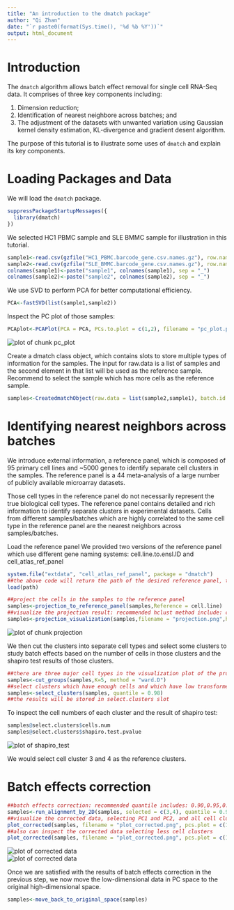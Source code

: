 ```yaml
---
title: "An introduction to the dmatch package"
author: "Qi Zhan"
date: "`r paste0(format(Sys.time(), '%d %b %Y'))`"
output: html_document
---
```



# Introduction
  
The `dmatch` algorithm allows batch effect removal for single cell RNA-Seq data. It comprises of three key components including: 
  
  1.  Dimension reduction; 
  2.  Identification of nearest neighbore across batches; and 
  3.  The adjustment of the datasets with unwanted variation using Gaussian kernel density estimation, KL-divergence and gradient desent algorithm. 
  
  
The purpose of this tutorial is to illustrate some uses of `dmatch` and explain its key components. 
  
# Loading Packages and Data
  
We will load the `dmatch` package. 
  
```r
suppressPackageStartupMessages({
  library(dmatch)
})
```
  

We selected HC1 PBMC sample and SLE BMMC sample for illustration in this tutorial. 
  
```r
sample1<-read.csv(gzfile("HC1_PBMC.barcode_gene.csv.names.gz"), row.names = 1, header = T)
sample2<-read.csv(gzfile("SLE_BMMC.barcode_gene.csv.names.gz"), row.names = 1, header = T)
colnames(sample1)<-paste("sample1", colnames(sample1), sep = "_")
colnames(sample2)<-paste("sample2", colnames(sample2), sep = "_")
```


We use SVD to perform PCA for better computational efficiency.

```r
PCA<-fastSVD(list(sample1,sample2))
```

Inspect the PC plot of those samples:
```r
PCAplot<-PCAPlot(PCA = PCA, PCs.to.plot = c(1,2), filename = "pc_plot.png")
```

<img src="pc_plot.png" title="pc plot before correction" alt="plot of chunk pc_plot" style="display:block; margin: auto" style="display: block; margin: auto;" />


Create a dmatch class object, which contains slots to store multiple types of information for the samples. The input for raw.data is a list of samples and the second element in that list will be used as the reference sample. Recommend to select the sample which has more cells as the reference sample.
```r
samples<-CreatedmatchObject(raw.data = list(sample2,sample1), batch.id = c(2,1), PCA = PCA)
```




# Identifying nearest neighbors across batches

We introduce external information, a reference panel, which is composed of 95 primary cell lines and ~5000 genes to identify separate cell clusters in the samples. The reference panel is a 44 meta-analysis of a large number of publicly available microarray datasets. 

Those cell types in the reference panel do not necessarily represent the true biological cell types. The reference panel contains detailed and rich information to identify separate clusters in experimental datasets. Cells from different samples/batches which are highly correlated to the same cell type in the reference panel are the nearest neighbors across samples/batches.



Load the reference panel
We provided two versions of the reference panel which use different gene naming systems: cell.line.to.ensl.ID and cell_atlas_ref_panel
```r
system.file("extdata", "cell_atlas_ref_panel", package = "dmatch")
##the above code will return the path of the desired reference panel, then use the following code to load the desired reference panel.
load(path)
```

```r
##project the cells in the samples to the reference panel
samples<-projection_to_reference_panel(samples,Reference = cell.line)
##visualize the projection result: recommended hclust method include: complete, ward.D, ward.D2
samples<-projection_visualization(samples,filename = "projection.png",hclust.method = "ward.D")
```
<img src="projection.png" title="projection to the reference panel" alt="plot of chunk projection" style="display:block; margin: auto" style="display: block; margin: auto;" />


We then cut the clusters into separate cell types and select some clusters to study batch effects based on the number of cells in those clusters and the shapiro test results of those clusters.

```r
##there are three major cell types in the visualization plot of the projection result 
samples<-cut_groups(samples,K=5, method = "ward.D")
##select clusters which have enough cells and which have low transformed shapiro pvalue; recomended quantile includes: 0.90,0.95,0.98
samples<-select_clusters(samples, quantile = 0.98)
##the results will be stored in select.clusters slot
```

To inspect the cell numbers of each cluster and the result of shapiro test:
```r
samples@select.clusters$cells.num
samples@select.clusters$shapiro.test.pvalue
```
<img src="shapiro_test.png" title="plot shapiro_test results" alt="plot of shapiro_test" style="display:block; margin: auto" style="display: block; margin: auto;" />

We would select cell cluster 3 and 4 as the reference clusters.


# Batch effects correction

```r
##batch effects correction: recommended quantile includes: 0.90,0.95,0.98
samples<-run_alignment_by_2D(samples, selected = c(3,4), quantile = 0.98)
##visualize the corrected data, selecting PC1 and PC2, and all cell clusters in the samples
plot_corrected(samples, filename = "plot_corrected.png", pcs.plot = c(1:2), celltypes.plot = c(1,2))
##also can inspect the corrected data selecting less cell clusters
plot_corrected(samples, filename = "plot_corrected.png", pcs.plot = c(1:2), celltypes.plot = c(3))
```
<img src="plot_corrected.png" title="plot corrected data with all cell clusters" alt="plot of corrected data" style="display:block; margin: auto" style="display: block; margin: auto;" />
<img src="plot_corrected_single.png" title="plot corrected data with a single cell cluster" alt="plot of corrected data" style="display:block; margin: auto" style="display: block; margin: auto;" />



Once we are satisfied with the results of batch effects correction in the previous step, we now move the low-dimensional data in PC space to the original high-dimensional space. 
```r
samples<-move_back_to_original_space(samples)
```
